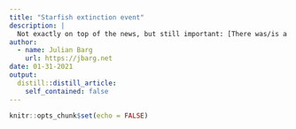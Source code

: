 ```yaml
---
title: "Starfish extinction event"
description: |
  Not exactly on top of the news, but still important: [There was/is a starfish mass extinction event going on since 2013, with starfishes seemingly "dissolving".](https://www.nytimes.com/2018/06/18/science/sea-stars-genes.html) Now [researchers](https://www.frontiersin.org/articles/10.3389/fmicb.2020.610009) have found a likely explanation: [microbial activity under conditions of overfertilization](https://www.spektrum.de/news/bakterien-und-ueberduengung-lassen-seesterne-zu-schleim-werden/1822031). It wouldn't be the first case of fertilizer runoff causing terrifying events. [I hope everybody remembers the toxic algea bloom off the coast of Florida.](https://www.tampabay.com/news/environment/2020/06/08/why-floridas-toxic-algae-crisis-is-worse-than-people-realize/)
author:
  - name: Julian Barg
    url: https://jbarg.net
date: 01-31-2021
output:
  distill::distill_article:
    self_contained: false
---
```



```r
knitr::opts_chunk$set(echo = FALSE)
```
